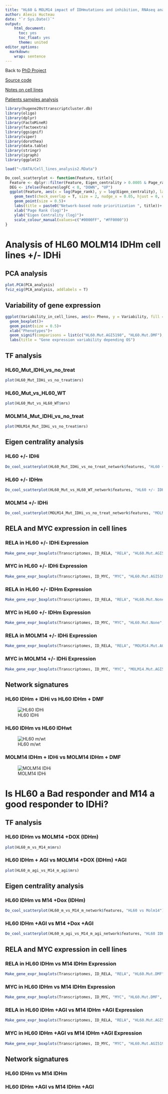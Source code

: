 ```yaml
---
title: "HL60 & MOLM14 impact of IDHmutations and inhibition, RNAseq analysis"
author: Alexis Hucteau
date: "`r Sys.Date()`"
output:
    html_document:
      toc: yes
      toc_float: yes
      theme: united
editor_options:
  markdown:
    wrap: sentence
---
```


Back to [PhD Project](https://alexishucteau.github.io/PhD_project/)

[Source code](https://alexishucteau.github.io/PhD_project/Analysis/source_code/HL60_MOLM14_RNAseq_code.R)

[Notes on cell lines](https://alexishucteau.github.io/PhD_project/Analysis/In_silico/Cell_lines_notes)

[Patients samples analysis](https://alexishucteau.github.io/PhD_project/Analysis/Patients_samples_Koichi_and_Verhaak_analysis)

```r
library(hugene20sttranscriptcluster.db)
library(oligo)
library(dplyr)
library(FactoMineR)
library(factoextra)
library(ggsignif)
library(viper)
library(dorothea)
library(data.table)
library(stringr)
library(igraph)
library(ggplot2)

load("~/DATA/Cell_lines_analysis2.RData")

Do_cool_scatterplot <- function(Feature, title){
  Feature <- dplyr::filter(Feature, Eigen_centrality > 0.0005 & Page_rank != 0 & ((P.Value < 0.05 & abs(logFC) > 1.5) | pval < 0.1))
  DEG <- ifelse(Feature$logFC < 0, "DOWN", "UP")
  ggplot(Feature, aes(x = log(Page_rank), y = log(Eigen_centrality), label = Gene, colour = DEG))+
    geom_text(check_overlap = T, size = 2, nudge_x = 0.05, hjust = 0, outlier.size = 0)+
    geom_point(size = 0.5)+
    labs(title = paste0("Network-based node prioritization ", title))+
    xlab("Page Rank (log)")+
    ylab("Eigen Centrality (log)")+
    scale_colour_manual(values=c("#0000FF", "#FF0000"))
}
```


# **Analysis of HL60 MOLM14 IDHm cell lines +/- IDHi**

## PCA analysis

```r
plot.PCA(PCA_analysis)
fviz_eig(PCA_analysis, addlabels = T)
```

## Variability of gene expression {#var}

```r
ggplot(Variability_in_cell_lines, aes(x= Pheno, y = Variability, fill = Pheno))+
  geom_boxplot()+
  geom_point(size = 0.5)+
  xlab("Phenotypes")+
  geom_signif(comparisons = list(c("HL60.Mut.AGI5198", "HL60.Mut.DMF"), c("MOLM14.Mut.AGI5198", "MOLM14.Mut.DMF")))+
  labs(title = "Gene expression variability depending OS")
```

## TF analysis

### HL60_Mut_IDHi_vs_no_treat

```r
plot(HL60_Mut_IDHi_vs_no_treat$mrs)
```

### HL60_Mut_vs_HL60_WT

```r
plot(HL60_Mut_vs_HL60_WT$mrs)
```

### MOLM14_Mut_IDHi_vs_no_treat

```r
plot(MOLM14_Mut_IDHi_vs_no_treat$mrs)
```

## Eigen centrality analysis

### HL60 +/- IDHi

```r
Do_cool_scatterplot(HL60_Mut_IDHi_vs_no_treat_network$features, "HL60 +/- IDHi")
```

### HL60 +/- IDHm

```r
Do_cool_scatterplot(HL60_Mut_vs_HL60_WT_network$features, "HL60 +/- IDHm")
```

### MOLM14 +/- IDHi

```r
Do_cool_scatterplot(MOLM14_Mut_IDHi_vs_no_treat_network$features, "MOLM14 +/- IDHi")
```


## RELA and MYC expression in cell lines

### RELA in HL60 +/- IDHi Expression

```r
Make_gene_expr_boxplots(Transcriptomes, ID_RELA, "RELA", "HL60.Mut.AGI5198", "HL60_IDHi", "HL60.Mut.DMF", "HL60_DMF", Phenotype)
```

### MYC in HL60 +/- IDHi  Expression

```r
Make_gene_expr_boxplots(Transcriptomes, ID_MYC, "MYC", "HL60.Mut.AGI5198", "HL60_IDHi", "HL60.Mut.DMF", "HL60_DMF", Phenotype)
```

### RELA in HL60 +/- IDHm  Expression

```r
Make_gene_expr_boxplots(Transcriptomes, ID_RELA, "RELA", "HL60.Mut.None", "HL60_Mut", "HL60.WT.None", "HL60_WT", Phenotype)
```

### MYC in HL60 +/- IDHm  Expression

```r
Make_gene_expr_boxplots(Transcriptomes, ID_MYC, "MYC", "HL60.Mut.None", "HL60_Mut", "HL60.WT.None", "HL60_WT", Phenotype)
```

### RELA in MOLM14 +/- IDHi  Expression

```r
Make_gene_expr_boxplots(Transcriptomes, ID_RELA, "RELA", "MOLM14.Mut.AGI5198", "MOLM14_IDHi", "MOLM14.Mut.DMF", "MOLM14_DMF", Phenotype)
```

### MYC in MOLM14 +/- IDHi  Expression

```r
Make_gene_expr_boxplots(Transcriptomes, ID_MYC, "MYC", "MOLM14.Mut.AGI5198", "MOLM14_IDHi", "MOLM14.Mut.DMF", "MOLM14_DMF", Phenotype)
```

## Network signatures

### HL60 IDHm + IDHi vs HL60 IDHm + DMF

![HL60 IDHi](../Pictures/HL60_IDHi.png)

### HL60 IDHm vs HL60 IDHwt

![HL60 m/wt](../Pictures/HL60_Mut.png)

### MOLM14 IDHm + IDHi vs MOLM14 IDHm + DMF

![MOLM14 IDHi](../Pictures/MOLM14_IDHi.png)

# **Is HL60 a Bad responder and M14 a good responder to IDHi?**

## TF analysis

### HL60 IDHm vs MOLM14 +DOX (IDHm)

```r
plot(HL60_m_vs_M14_m$mrs)
```

### HL60 IDHm + AGI vs MOLM14 +DOX (IDHm) +AGI

```r
plot(HL60_m_agi_vs_M14_m_agi$mrs)
```

## Eigen centrality analysis

### HL60 IDHm vs M14 +Dox (IDHm)

```r
Do_cool_scatterplot(HL60_m_vs_M14_m_network$features, "HL60 vs Molm14")
```

### HL60 IDHm +AGI vs M14 +Dox +AGI

```r
Do_cool_scatterplot(HL60_m_agi_vs_M14_m_agi_network$features, "HL60 IDHi vs M14 IDHi")
```



## RELA and MYC expression in cell lines

### RELA in HL60 IDHm vs M14 IDHm Expression

```r
Make_gene_expr_boxplots(Transcriptomes, ID_RELA, "RELA", "HL60.Mut.DMF", "HL60_IDHm", "MOLM14.Mut.DMF", "M14_DMF", Phenotype)
```

### MYC in HL60 IDHm vs M14 IDHm  Expression

```r
Make_gene_expr_boxplots(Transcriptomes, ID_MYC, "MYC", "HL60.Mut.DMF", "HL60_IDHm", "MOLM14.Mut.DMF", "M14_DMF", Phenotype)
```

### RELA in HL60 IDHm +AGI vs M14 IDHm +AGI  Expression

```r
Make_gene_expr_boxplots(Transcriptomes, ID_RELA, "RELA", "HL60.Mut.AGI5198", "HL60_IDHi", "MOLM14.Mut.AGI5198", "M14_IDHi", Phenotype)
```

### MYC in HL60 IDHm +AGI vs M14 IDHm +AGI  Expression

```r
Make_gene_expr_boxplots(Transcriptomes, ID_MYC, "MYC", "HL60.Mut.AGI5198", "HL60_IDHi", "MOLM14.Mut.AGI5198", "M14_IDHi", Phenotype)
```

## Network signatures

### HL60 IDHm vs M14 IDHm

<!-- ![HL60 IDHi](../Pictures/HL60_M14_IDHm.png) -->

### HL60 IDHm +AGI vs M14 IDHm +AGI

<!-- ![HL60 m/wt](../Pictures/HL60_M14_IDHi.png) -->